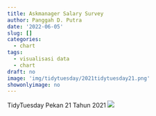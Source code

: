 ```yaml
---
title: Askmanager Salary Survey
author: Panggah D. Putra
date: '2022-06-05'
slug: []
categories:
  - chart
tags:
  - visualisasi data
  - chart
draft: no
image: 'img/tidytuesday/2021tidytuesday21.png'
showonlyimage: no
---
```

TidyTuesday Pekan 21 Tahun 2021
<!--more-->
![](images/2021tidytuesday21.png)